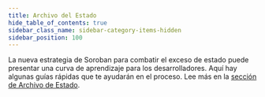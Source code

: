 ```yaml
---
title: Archivo del Estado
hide_table_of_contents: true
sidebar_class_name: sidebar-category-items-hidden
sidebar_position: 100
---
```


La nueva estrategia de Soroban para combatir el exceso de estado puede presentar una curva de aprendizaje para los desarrolladores. Aquí hay algunas guías rápidas que te ayudarán en el proceso. Lee más en la [sección de Archivo de Estado](../../../learn/fundamentals/contract-development/storage/state-archival.mdx).
